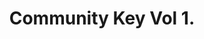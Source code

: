 ---
title: "Community Key Vol 1."
images:
  color: "MUfCHtba5zu7ofuSo6OlaRBS1EUt6Mv4jpL3keiVJc2TgqCF"
  item: "MUfCHtba5zu7e9qmdKFzXwvQsBGrRSkMJAq9nL0uKtI4Ypg5"
type: "key"
crate: "anniversary"
multiinstance: true
multiinstanceuuid: "9894c98f-376d-4bd8-9991-c8b85095875f"
---